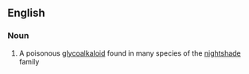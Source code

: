 ==English==

===Noun===
{{wikipedia}}
{{en-noun|-}}

#{{organic compound}} A poisonous [[glycoalkaloid]] found in many species of the [[nightshade]] family